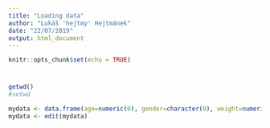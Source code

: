 ```yaml
---
title: "Loading data"
author: "Lukáš 'hejtmy' Hejtmánek"
date: "22/07/2019"
output: html_document
---
```


```r
knitr::opts_chunk$set(echo = TRUE)
```

#

```r
getwd()
#setwd
```


```r
mydata <- data.frame(age=numeric(0), gender=character(0), weight=numeric(0))
mydata <- edit(mydata)
```